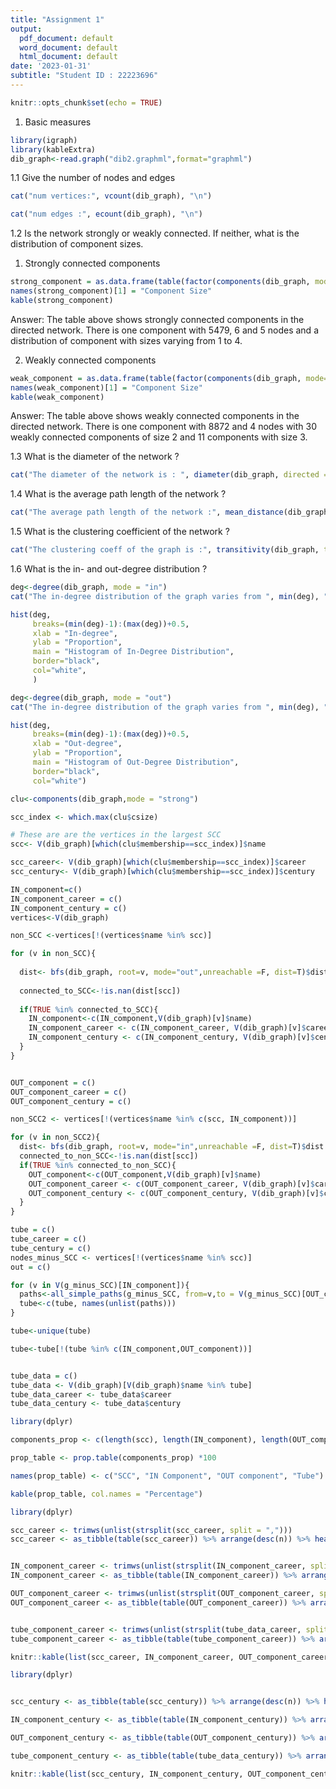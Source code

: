 ```yaml
---
title: "Assignment 1"
output:
  pdf_document: default
  word_document: default
  html_document: default
date: '2023-01-31'
subtitle: "Student ID : 22223696"
---
```


```r
knitr::opts_chunk$set(echo = TRUE)
```

1. Basic measures

```r
library(igraph)
library(kableExtra)
dib_graph<-read.graph("dib2.graphml",format="graphml")
```

1.1 Give the number of nodes and edges

```r
cat("num vertices:", vcount(dib_graph), "\n")

cat("num edges :", ecount(dib_graph), "\n")
```
1.2 Is the network strongly or weakly connected. If neither, what is the distribution of
component sizes.

1. Strongly connected components
```r
strong_component = as.data.frame(table(factor(components(dib_graph, mode="strong")$csize)))
names(strong_component)[1] = "Component Size"
kable(strong_component)
```
Answer: The table above shows strongly connected components in the directed network. There is one component with 5479, 6 and 5 nodes and a distribution of component with sizes varying from 1 to 4.

2. Weakly connected components

```r
weak_component = as.data.frame(table(factor(components(dib_graph, mode="weak")$csize)))
names(weak_component)[1] = "Component Size"
kable(weak_component)
```
Answer: The table above shows weakly connected components in the directed network. There is one component with 8872 and 4 nodes with 30 weakly connected components of size 2 and 11 components with size 3.

1.3 What is the diameter of the network ?

```r
cat("The diameter of the network is : ", diameter(dib_graph, directed = T, unconnected = TRUE, weights=NA), "\n")
```
1.4 What is the average path length of the network ?

```r
cat("The average path length of the network :", mean_distance(dib_graph, directed = T), "\n")
```
1.5 What is the clustering coefficient of the network ?

```r
cat("The clustering coeff of the graph is :", transitivity(dib_graph, type="localaverage"), "\n")
```
1.6 What is the in- and out-degree distribution ?

```r
deg<-degree(dib_graph, mode = "in")
cat("The in-degree distribution of the graph varies from ", min(deg), "to ", max(deg))
```

```r
hist(deg, 
     breaks=(min(deg)-1):(max(deg))+0.5,
     xlab = "In-degree", 
     ylab = "Proportion", 
     main = "Histogram of In-Degree Distribution",
     border="black", 
     col="white", 
     )
```

```r
deg<-degree(dib_graph, mode = "out")
cat("The in-degree distribution of the graph varies from ", min(deg), "to ", max(deg))
```

```r

hist(deg, 
     breaks=(min(deg)-1):(max(deg))+0.5,
     xlab = "Out-degree", 
     ylab = "Proportion", 
     main = "Histogram of Out-Degree Distribution",
     border="black", 
     col="white")
```
```r
clu<-components(dib_graph,mode = "strong")

scc_index <- which.max(clu$csize)

# These are are the vertices in the largest SCC
scc<- V(dib_graph)[which(clu$membership==scc_index)]$name

scc_career<- V(dib_graph)[which(clu$membership==scc_index)]$career
scc_century<- V(dib_graph)[which(clu$membership==scc_index)]$century

IN_component=c()
IN_component_career = c()
IN_component_century = c()
vertices<-V(dib_graph)

non_SCC <-vertices[!(vertices$name %in% scc)]

for (v in non_SCC){
  
  dist<- bfs(dib_graph, root=v, mode="out",unreachable =F, dist=T)$dist
  
  connected_to_SCC<-!is.nan(dist[scc])
  
  if(TRUE %in% connected_to_SCC){
    IN_component<-c(IN_component,V(dib_graph)[v]$name)
    IN_component_career <- c(IN_component_career, V(dib_graph)[v]$career)
    IN_component_century <- c(IN_component_century, V(dib_graph)[v]$century)
  }
}


OUT_component = c()
OUT_component_career = c()
OUT_component_century = c()

non_SCC2 <- vertices[!(vertices$name %in% c(scc, IN_component))]

for (v in non_SCC2){
  dist<- bfs(dib_graph, root=v, mode="in",unreachable =F, dist=T)$dist
  connected_to_non_SCC<-!is.nan(dist[scc])
  if(TRUE %in% connected_to_non_SCC){
    OUT_component<-c(OUT_component,V(dib_graph)[v]$name)
    OUT_component_career <- c(OUT_component_career, V(dib_graph)[v]$career)
    OUT_component_century <- c(OUT_component_century, V(dib_graph)[v]$century)
  }
}

tube = c()
tube_career = c()
tube_century = c()
nodes_minus_SCC <- vertices[!(vertices$name %in% scc)]
out = c()

for (v in V(g_minus_SCC)[IN_component]){
  paths<-all_simple_paths(g_minus_SCC, from=v,to = V(g_minus_SCC)[OUT_component], mode = "out", cutoff = -1)
  tube<-c(tube, names(unlist(paths)))
}

tube<-unique(tube)

tube<-tube[!(tube %in% c(IN_component,OUT_component))]


tube_data = c()
tube_data <- V(dib_graph)[V(dib_graph)$name %in% tube]
tube_data_career <- tube_data$career
tube_data_century <- tube_data$century
```

```r

library(dplyr)

components_prop <- c(length(scc), length(IN_component), length(OUT_component), length(tube))

prop_table <- prop.table(components_prop) *100

names(prop_table) <- c("SCC", "IN Component", "OUT component", "Tube")

kable(prop_table, col.names = "Percentage")
```

```r
library(dplyr)

scc_career <- trimws(unlist(strsplit(scc_career, split = ",")))
scc_career <- as_tibble(table(scc_career)) %>% arrange(desc(n)) %>% head()


IN_component_career <- trimws(unlist(strsplit(IN_component_career, split = ",")))
IN_component_career <- as_tibble(table(IN_component_career)) %>% arrange(desc(n)) %>% head()

OUT_component_career <- trimws(unlist(strsplit(OUT_component_career, split = ",")))
OUT_component_career <- as_tibble(table(OUT_component_career)) %>% arrange(desc(n)) %>% head()


tube_component_career <- trimws(unlist(strsplit(tube_data_career, split = ",")))
tube_component_career <- as_tibble(table(tube_component_career)) %>% arrange(desc(n)) %>% head()

knitr::kable(list(scc_career, IN_component_career, OUT_component_career,tube_component_career))
```

```r

library(dplyr)


scc_century <- as_tibble(table(scc_century)) %>% arrange(desc(n)) %>% head()

IN_component_century <- as_tibble(table(IN_component_century)) %>% arrange(desc(n)) %>% head()

OUT_component_century <- as_tibble(table(OUT_component_century)) %>% arrange(desc(n)) %>% head()

tube_component_century <- as_tibble(table(tube_data_century)) %>% arrange(desc(n)) %>% head()

knitr::kable(list(scc_century, IN_component_century, OUT_component_century,tube_component_century))
```

